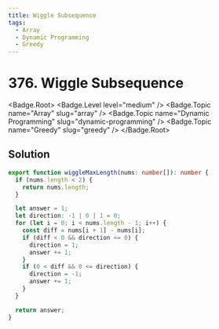 ```yaml
---
title: Wiggle Subsequence
tags:
  - Array
  - Dynamic Programming
  - Greedy
---
```


# 376. Wiggle Subsequence

<Badge.Root>
  <Badge.Level level="medium" />
  <Badge.Topic name="Array" slug="array" />
  <Badge.Topic name="Dynamic Programming" slug="dynamic-programming" />
  <Badge.Topic name="Greedy" slug="greedy" />
</Badge.Root>

## Solution

```typescript filename="solution.ts" copy
export function wiggleMaxLength(nums: number[]): number {
  if (nums.length < 2) {
    return nums.length;
  }

  let answer = 1;
  let direction: -1 | 0 | 1 = 0;
  for (let i = 0; i < nums.length - 1; i++) {
    const diff = nums[i + 1] - nums[i];
    if (diff < 0 && direction <= 0) {
      direction = 1;
      answer += 1;
    }
    if (0 < diff && 0 <= direction) {
      direction = -1;
      answer += 1;
    }
  }

  return answer;
}
```

<ProblemLink
  codingSite="leetcode"
  href="https://leetcode.com/problems/wiggle-subsequence/"
  title="Wiggle Subsequence"
/>
